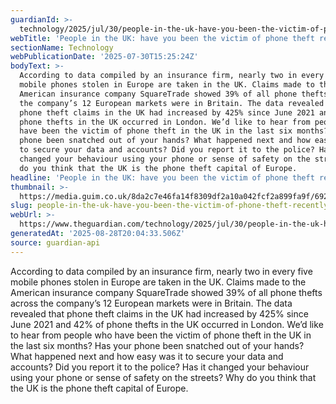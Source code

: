 ```yaml
---
guardianId: >-
  technology/2025/jul/30/people-in-the-uk-have-you-been-the-victim-of-phone-theft-recently-stolen
webTitle: 'People in the UK: have you been the victim of phone theft recently?'
sectionName: Technology
webPublicationDate: '2025-07-30T15:25:24Z'
bodyText: >-
  According to data compiled by an insurance firm, nearly two in every five
  mobile phones stolen in Europe are taken in the UK. Claims made to the
  American insurance company SquareTrade showed 39% of all phone thefts across
  the company’s 12 European markets were in Britain. The data revealed that
  phone theft claims in the UK had increased by 425% since June 2021 and 42% of
  phone thefts in the UK occurred in London. We’d like to hear from people who
  have been the victim of phone theft in the UK in the last six months? Has your
  phone been snatched out of your hands? What happened next and how easy was it
  to secure your data and accounts? Did you report it to the police? Has it
  changed your behaviour using your phone or sense of safety on the streets? Why
  do you think that the UK is the phone theft capital of Europe.
headline: 'People in the UK: have you been the victim of phone theft recently?'
thumbnail: >-
  https://media.guim.co.uk/8da2c7e46fa14f8309df2a10a042fcf2a899fa9f/692_162_3832_3066/500.jpg
slug: people-in-the-uk-have-you-been-the-victim-of-phone-theft-recently
webUrl: >-
  https://www.theguardian.com/technology/2025/jul/30/people-in-the-uk-have-you-been-the-victim-of-phone-theft-recently-stolen
generatedAt: '2025-08-28T20:04:33.506Z'
source: guardian-api
---
```

According to data compiled by an insurance firm, nearly two in every five mobile phones stolen in Europe are taken in the UK. Claims made to the American insurance company SquareTrade showed 39% of all phone thefts across the company’s 12 European markets were in Britain. The data revealed that phone theft claims in the UK had increased by 425% since June 2021 and 42% of phone thefts in the UK occurred in London. We’d like to hear from people who have been the victim of phone theft in the UK in the last six months? Has your phone been snatched out of your hands? What happened next and how easy was it to secure your data and accounts? Did you report it to the police? Has it changed your behaviour using your phone or sense of safety on the streets? Why do you think that the UK is the phone theft capital of Europe.
